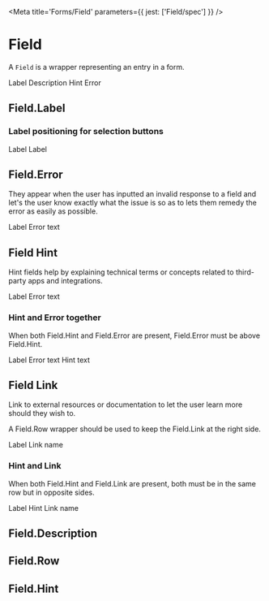 

<Meta title='Forms/Field' parameters={{ jest: ['Field/spec'] }} />

# Field

A `Field` is a wrapper representing an entry in a form.

<Canvas>
  <Story name='Example'>
    <Field>
      <Field.Label>Label</Field.Label>
      <Field.Description>Description</Field.Description>
      <Field.Row>
        <InputBox.Skeleton />
      </Field.Row>
      <Field.Hint>Hint</Field.Hint>
      <Field.Error>Error</Field.Error>
    </Field>
  </Story>
</Canvas>

<ArgsTable of={Field} />

## Field.Label

<ArgsTable of={Field.Label} />

### Label positioning for selection buttons

<Canvas>
  <Story name='With CheckBox'>
    <Field>
      <Field.Row>
        <CheckBox id='check-box' />
        <Field.Label htmlFor='check-box'>Label</Field.Label>
      </Field.Row>
    </Field>
  </Story>
</Canvas>

<Canvas>
  <Story name='With ToggleSwitch'>
    <Field>
      <Field.Row>
        <ToggleSwitch id='toggle-switch' />
        <Field.Label htmlFor='toggle-switch'>Label</Field.Label>
      </Field.Row>
    </Field>
  </Story>
</Canvas>

## Field.Error

They appear when the user has inputted an invalid response to a field and let's the user know exactly what the issue is so as to lets them remedy the error as easily as possible.

<Canvas>
  <Story name='Error'>
    <Field>
      <Field.Label>Label</Field.Label>
      <Field.Row>
        <InputBox.Skeleton />
      </Field.Row>
      <Field.Error>Error text</Field.Error>
    </Field>
  </Story>
</Canvas>

## Field Hint

Hint fields help by explaining technical terms or concepts related to third-party apps and integrations.

<Canvas>
  <Story name='Hint'>
    <Field>
      <Field.Label>Label</Field.Label>
      <Field.Row>
        <InputBox.Skeleton />
      </Field.Row>
      <Field.Error>Error text</Field.Error>
    </Field>
  </Story>
</Canvas>

### Hint and Error together

When both Field.Hint and Field.Error are present, Field.Error must be above Field.Hint.

<Canvas>
  <Story name='Error and Hint together'>
    <Field>
      <Field.Label>Label</Field.Label>
      <Field.Row>
        <InputBox.Skeleton />
      </Field.Row>
      <Field.Error>Error text</Field.Error>
      <Field.Hint>Hint text</Field.Hint>
    </Field>
  </Story>
</Canvas>

## Field Link

Link to external resources or documentation to let the user learn more should they wish to.

A Field.Row wrapper should be used to keep the Field.Link at the right side.

<Canvas>
  <Story name='Link'>
    <Field>
      <Field.Label>Label</Field.Label>
      <Field.Row>
        <InputBox.Skeleton />
      </Field.Row>
      <Field.Row justifyContent='end'>
        <Field.Link href='#'>Link name</Field.Link>
      </Field.Row>
    </Field>
  </Story>
</Canvas>

### Hint and Link

When both Field.Hint and Field.Link are present, both must be in the same row but in opposite sides.

<Canvas>
  <Story name='With Link2'>
    <Field>
      <Field.Label>Label</Field.Label>
      <Field.Row>
        <InputBox.Skeleton />
      </Field.Row>
      <Field.Row justifyContent='space-between'>
        <Field.Hint>Hint</Field.Hint>
        <Field.Link href='#'>Link name</Field.Link>
      </Field.Row>
    </Field>
  </Story>
</Canvas>

## Field.Description

<ArgsTable of={Field.Description} />

## Field.Row

<ArgsTable of={Field.Row} />

## Field.Hint

<ArgsTable of={Field.Hint} />
